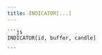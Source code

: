```yaml
---
title: INDICATOR[...]
---
```



<FunctDescription text="Esta função acessa diretamente o buffer de um indicador e retorna os valores armazenados, permitindo a leitura dos dados calculados pelo indicador em cada barra do gráfico." />

<TitleContent title="Parâmetros:">
  <FunctParam
    type="uint"
    name="ID"
    comment="Categoria que o indicador esta instalado."
    value="0"
  />
  <FunctParam
    type="uint"
    name="BUFFER"
    comment="Buffer do indicador que armazena o valor."
    value="0"
  />
  <FunctParam
    type="uint"
    name="CANDLE"
    comment="A vela de referância para obter o preço do indicador."
    value="0"
  />
</TitleContent>

<TitleContent title="Exemplos:">
  <FunctExample>

    ```js
    INDICATOR[id, buffer, candle]

    ```

  </FunctExample>
</TitleContent>

<TitleContent title="Retornos:">
  <FunctReturnType
    success="Retorna o valor do buffer do indicador do tipo double."
    typeSuccess="double"
    error="Retorna o valor padrão zero para o tipo double (0.0)."
    typeError="double"
  />
</TitleContent>

<TitleContent title="Observação:">
  <FunctAliases name="INDICATOR" aliases="IND" />
</TitleContent>
